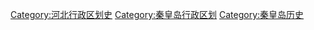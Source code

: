 [[Category:河北行政区划史|Category:河北行政区划史]]
[[Category:秦皇岛行政区划|Category:秦皇岛行政区划]]
[[Category:秦皇岛历史|Category:秦皇岛历史]]